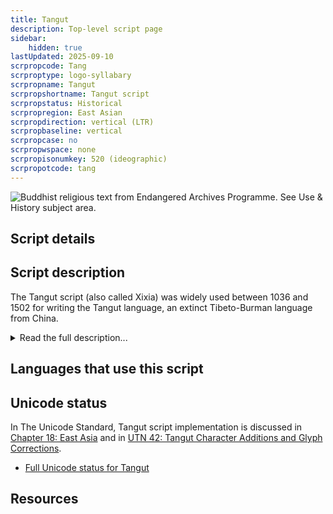 ```yaml
---
title: Tangut
description: Top-level script page
sidebar:
    hidden: true
lastUpdated: 2025-09-10
scrpropcode: Tang
scrproptype: logo-syllabary
scrpropname: Tangut
scrpropshortname: Tangut script
scrpropstatus: Historical
scrpropregion: East Asian
scrpropdirection: vertical (LTR)
scrpropbaseline: vertical
scrpropcase: no
scrpropwspace: none
scrpropisonumkey: 520 (ideographic)
scrpropotcode: tang
---
```



![](../images/tang-sample.jpg "Buddhist religious text from Endangered Archives Programme.  See Use & History subject area.")

## Script details

<ScriptDetails />

## Script description

The Tangut script (also called Xixia) was widely used between 1036 and 1502 for writing the Tangut language, an extinct Tibeto-Burman language from China.

<details>
<summary>Read the full description...</summary>The script was written with almost 6,000 characters. It was created at the decree of the emperor, and is thought to have been modelled on Chinese. However, although the overall look of the characters resembles Chinese writing, the two scripts are mutually illegible, and the stroke types are different. Another important difference between the two is that Tangut characters are wholly lacking in any pictographic basis, that is, the shapes of the characters are not modelled on the things or concepts that they represent. 

The majority of Tangut characters are composed of at least two distinct components. However, approximately forty have a unitary composition. Some analyses describe these as 'composite' and 'simple' characters, respectively. Simple characters represent either semantic or phonetic information, and can be modified and / or combined to create composite characters. For example, _ɣu_, meaning 'a supernatural being that flies' is written by combining the left side of the character representing 'emperor' with the left side of the character representing 'bird'. The result of this is that characters representing semantically related words also resemble each other visually, despite the lack of a pictographic basis to the characters. The mid 12th century Tangut rhyming dictionary, _The Sea of Characters_ (Wén Hǎi 文海 in Chinese), analyses each composite character in terms of other Tangut characters with which it shares (simple) constituent elements.
</details>

## Languages that use this script

<WsList script='Tang' wsMax='5' />

## Unicode status

In The Unicode Standard, Tangut script implementation is discussed in [Chapter 18: East Asia](https://www.unicode.org/versions/latest/core-spec/chapter-18/#G43635) and in [UTN 42: Tangut Character Additions and Glyph Corrections](https://www.unicode.org/notes/tn42/).

- [Full Unicode status for Tangut](/scrlang/unicode/tang-unicode)



## Resources

<ScriptResources detailSummary='seemore' />

